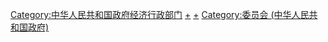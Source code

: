 {{Catmore}}

[[Category:中华人民共和国政府经济行政部门|Category:中华人民共和国政府经济行政部门]]
[[Category:中华人民共和国国有企业|+]]
[[Category:中华人民共和国国有资产|+]]
[[Category:委员会_(中华人民共和国政府)|Category:委员会 (中华人民共和国政府)]]